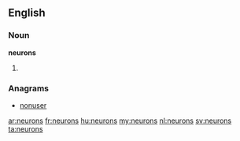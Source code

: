 ==English==

===Noun===
'''neurons'''

# {{plural of|[[neuron]]}}

===Anagrams===
* [[nonuser#English|nonuser]]

[[ar:neurons]]
[[fr:neurons]]
[[hu:neurons]]
[[my:neurons]]
[[nl:neurons]]
[[sv:neurons]]
[[ta:neurons]]